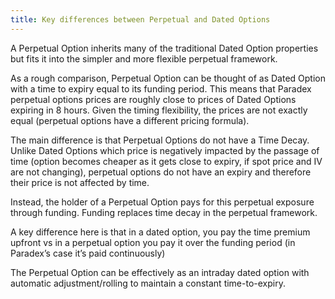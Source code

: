 ```yaml
---
title: Key differences between Perpetual and Dated Options
---
```


A Perpetual Option inherits many of the traditional Dated Option properties but fits it into the simpler and more flexible perpetual framework.

As a rough comparison, Perpetual Option can be thought of as Dated Option with a time to expiry equal to its funding period. This means that Paradex perpetual options prices are roughly close to prices of Dated Options expiring in 8 hours. Given the timing flexibility, the prices are not exactly equal (perpetual options have a different pricing formula).

The main difference is that Perpetual Options do not have a Time Decay. Unlike Dated Options which price is negatively impacted by the passage of time (option becomes cheaper as it gets close to expiry, if spot price and IV are not changing), perpetual options do not have an expiry and therefore their price is not affected by time.

Instead, the holder of a Perpetual Option pays for this perpetual exposure through funding. Funding replaces time decay in the perpetual framework.

A key difference here is that in a dated option, you pay the time premium upfront vs in a perpetual option you pay it over the funding period (in Paradex’s case it’s paid continuously)

The Perpetual Option can be effectively as an intraday dated option with automatic adjustment/rolling to maintain a constant time-to-expiry.